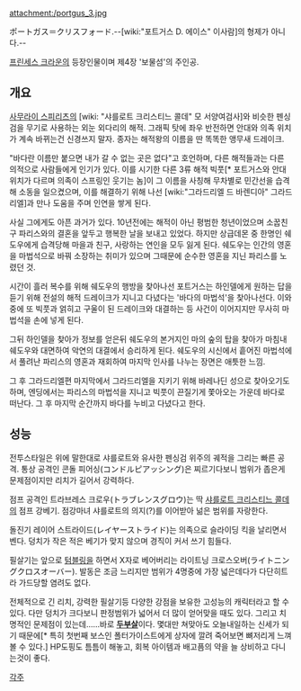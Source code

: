 attachment:/portgus_3.jpg

ポートガス＝クリスフォード.--[wiki:"포트거스 D. 에이스" 이사람]의 형제가 아니다.--

[[프린세스 크라운]]의 등장인물이며 제4장 '보물섬'의 주인공.

== 개요 ==
[[사무라이 스피리츠]]의 [wiki: "샤를로트 크리스티느 콜데" 모 서양여검사]와 비슷한 펜싱검을 무기로 사용하는 외눈 외다리의 해적. 그래픽 탓에 좌우 반전하면 안대와 의족 위치가 계속 바뀌는건 신경쓰지 말자. 종자는 해적왕의 이름을 딴 똑똑한 앵무새 드레이크.

"바다란 이름만 붙으면 내가 갈 수 없는 곳은 없다"고 호언하며, 다른 해적들과는 다른 의적으로 사람들에게 인기가 있다. 이를 시기한 다른 3류 해적 빅풋[* 포트거스와 안대 위치가 다르며 의족이 스프링인 웃기는 놈]이 그 이름을 사칭해 무차별로 민간선을 습격해 소동을 일으켰으며, 이를 해결하기 위해 나선 [wiki:"그라드리엘 드 바렌디아" 그라드리엘]과 만나 도움을 주며 인연을 쌓게 된다.

사실 그에게도 아픈 과거가 있다. 10년전에는 해적이 아닌 평범한 청년이었으며 소꿉친구 파리스와의 결혼을 앞두고 행복한 날을 보내고 있었다. 하지만 상급데몬 중 한명인 쉐도우에게 습격당해 마을과 친구, 사랑하는 연인을 모두 잃게 된다. 쉐도우는 인간의 영혼을 마법석으로 바꿔 소장하는 취미가 있으며 그때문에 순수한 영혼을 지닌 파리스를 노렸던 것.

시간이 흘러 복수를 위해 쉐도우의 행방을 찾아나선 포트거스는 하인델에게 원하는 답을 듣기 위해 전설의 해적 드레이크가 지니고 다녔다는 '바다의 마법석'을 찾아나선다. 이와중에 또 빅풋과 얽히고 구울이 된 드레이크와 대결하는 등 사건이 이어지지만 무사히 마법석을 손에 넣게 된다. 

그뒤 하인델을 찾아가 정보를 얻은뒤 쉐도우의 본거지인 마의 숲의 탑을 찾아가 마침내 쉐도우와 대면하여 악연의 대결에서 승리하게 된다. 쉐도우의 시신에서 흩어진 마법석에서 풀려난 파리스의 영혼과 재회하여 마지막 인사를 나누는 장면은 애틋한 느낌.

그 후 그라드리엘편 마지막에서 그라드리엘을 지키기 위해 바레나딘 성으로 찾아오기도 하며, 엔딩에서는 파리스의 마법석을 지니고 빅풋이 끈질기게 쫓아오는 가운데 바다로 떠난다. 그 후 마지막 순간까지 바다를 누비고 다녔다고 한다.

== 성능 ==
전투스타일은 위에 말한대로 샤를로트와 유사한 펜싱검 위주의 궤적을 그리는 빠른 공격. 통상 공격인 콘돌 피어싱(コンドルピアッシング)은 찌르기다보니 범위가 좁은게 문제점이지만 리치가 길어서 강력하다.

점프 공격인 트라브레스 크로우(トラブレンスグロウ)는 딱 [[샤를로트 크리스티느 콜데]]의 점프 강베기. 점강마녀 샤를로트의 의지(?)를 이어받아 넒은 범위를 자랑한다.

돌진기 레이어 스트라이드(レイヤーストライド)는 의족으로 슬라이딩 킥을 날리면서 벤다. 덩치가 작은 적은 베기가 맞지 않으며 경직이 커서 쓰기 힘들다.

필살기는 앞으로 [[텀블링]]을 하면서 X자로 베어버리는 라이트닝 크로스오버(ライトニングクロスオーバー). 발동은 조금 느리지만 범위가 4명중에 가장 넓은데다가 다단히트라 가드당할 염려도 없다.

전체적으로 긴 리치, 강력한 필살기등 다양한 강점을 보유한 고성능의 캐릭터라고 할 수 있다. 다만 덩치가 크다보니 판정범위가 넓어서 더 많이 얻어맞을 때도 있다. 그리고 치명적인 문제점이 있는데......바로 '''[[두부살]]'''이다. 몇대만 쳐맞아도 오늘내일하는 신세가 되기 때문에[* 특히 첫번째 보스인 폴터가이스트에게 상자에 깔려 죽어보면 뼈저리게 느껴볼 수 있다.] HP도핑도 틈틈이 해놓고, 회복 아이템과 배고픔의 약을 늘 상비하고 다니는것이 좋다.

[[각주]]
